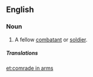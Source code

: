 ==English==

===Noun===
{{en-noun|head=[[comrade]] [[in]] [[arms]]|pl=comrades in arms}}

# {{context|military}} A fellow [[combatant]] or [[soldier]].

=====Translations=====
{{trans-see|brother-in-arms}}

[[et:comrade in arms]]